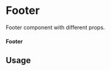 
<Meta of={FooterStory} title="Footer" />

# Footer

Footer component with different props.

#### Footer

<Canvas of={FooterStory.FooterExample} />

## Usage

```ts
import Footer from '@/components/ui/navigation/Footer';

const Footer = () => {
  return (
        <Footer footerTitle='Andromeda' footerEl={footerEl}/>
  );
};

export default Header;
```